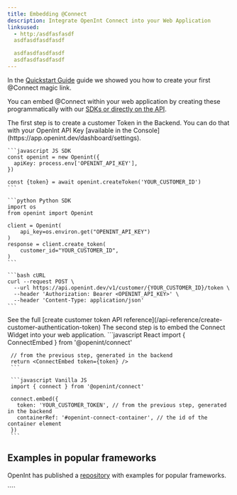 ```yaml
---
title: Embedding @Connect
description: Integrate OpenInt Connect into your Web Application
linksused: 
  - http:/asdfasfasdf
  asdfasdfasdfasdf

  asdfasdfasdfasdf
  asdfasdfasdfasdf
---
```


In the [Quickstart Guide](/getting-starter/quickstart) guide we showed you how to create your first @Connect magic link.

You can embed @Connect within your web application by creating these programmatically with our [SDKs or directly on the API](/api-reference/create-customer-authentication-token).

<Steps>
  <Step title="Create a Customer Token in the Backend">
    The first step is to create a customer Token in the Backend. You can do that with your OpenInt API Key [available in the Console](https://app.openint.dev/dashboard/settings).
    <CodeGroup>

    ```javascript JS SDK
    const openint = new Openint({
      apiKey: process.env['OPENINT_API_KEY'],
    })

    const {token} = await openint.createToken('YOUR_CUSTOMER_ID')
    ```

    ```python Python SDK
    import os
    from openint import Openint

    client = Openint(
        api_key=os.environ.get("OPENINT_API_KEY")
    )
    response = client.create_token(
        customer_id="YOUR_CUSTOMER_ID",
    )
    ```

    ```bash cURL
    curl --request POST \
      --url https://api.openint.dev/v1/customer/{YOUR_CUSTOMER_ID}/token \
      --header 'Authorization: Bearer <OPENINT_API_KEY>' \
      --header 'Content-Type: application/json'
    ```

 </CodeGroup>
 See the full [create customer token API reference](/api-reference/create-customer-authentication-token)

</Step>
<Step title="Embed the Connect Widget">
 The second step is to embed the Connect Widget into your web application.
 <CodeGroup>
     ```javascript React
     import { ConnectEmbed } from '@openint/connect'

     // from the previous step, generated in the backend
     return <ConnectEmbed token={token} />
     ```

     ```javascript Vanilla JS
     import { connect } from '@openint/connect'

     connect.embed({
       token: 'YOUR_CUSTOMER_TOKEN', // from the previous step, generated in the backend
       containerRef: '#openint-connect-container', // the id of the container element
     })
     ```

 </CodeGroup>

</Step>
</Steps>

## Examples in popular frameworks

OpenInt has published a [repository](https://github.com/openintegrations/openint-starter) with examples for popular frameworks.

<CardGroup cols="4">
  <Card
    title="NextJS"
    icon="js"
    href="https://github.com/openintegrations/openint-starter"
  />
  <Card title="Django (Coming Soon)" icon="python" />
  <Card title="Laravel (Coming Soon)" icon="php" />
</CardGroup>
````
